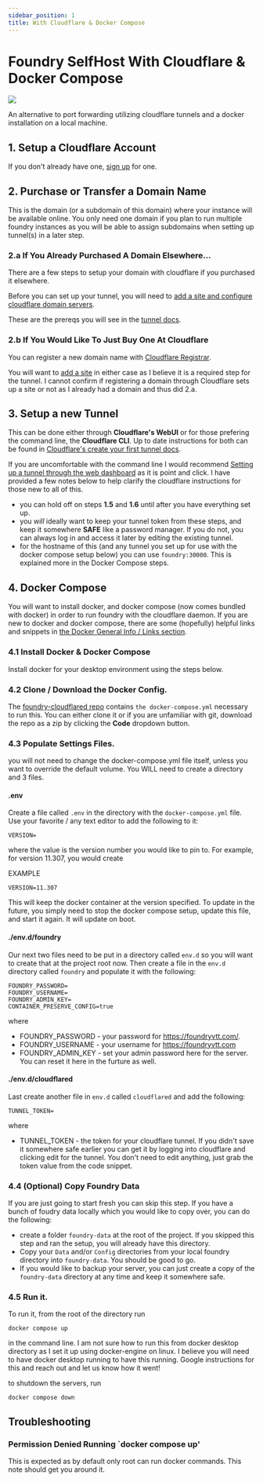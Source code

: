 ```yaml
---
sidebar_position: 1
title: With Cloudflare & Docker Compose
---
```





# Foundry SelfHost With Cloudflare & Docker Compose

<img src="/img/guides-img/flying-whales.webp" className="guide-img-600" />

An alternative to port forwarding utilizing cloudflare tunnels and a docker installation on a local machine.

<SelfHostDisclaimer />

## 1. Setup a Cloudflare Account

If you don't already have one, [sign up](https://dash.cloudflare.com/sign-up) for one.

## 2. Purchase or Transfer a Domain Name

This is the domain (or a subdomain of this domain) where your instance will be available online.  You only need one domain if you plan to run multiple foundry instances as you will be able to assign subdomains when setting up tunnel(s) in a later step.  

### 2.a If You Already Purchased A Domain Elsewhere...

There are a few steps to setup your domain with cloudflare if you purchased it elsewhere.

Before you can set up your tunnel, you will need to [add a site and configure cloudflare domain servers](https://developers.cloudflare.com/dns/zone-setups/full-setup/setup/).

These are the prereqs you will see in the [tunnel docs](https://developers.cloudflare.com/cloudflare-one/connections/connect-networks/install-and-setup/tunnel-guide/local/#prerequisites).

### 2.b If You Would Like To Just Buy One At Cloudflare

You can register a new domain name with [Cloudflare Registrar](https://developers.cloudflare.com/registrar/get-started/register-domain/).

You will want to [add a site](https://developers.cloudflare.com/fundamentals/setup/account-setup/add-site/) in either case as I believe it is a required step for the tunnel.  I cannot confirm if registering a domain through Cloudflare sets up a site or not as I already had a domain and thus did 2.a.


## 3. Setup a new Tunnel

This can be done either through **Cloudflare's WebUI** or for those prefering the command line, the **Cloudflare CLI**.  Up to date instructions for both can be found in [Cloudflare's create your first tunnel docs](https://developers.cloudflare.com/cloudflare-one/connections/connect-networks/get-started/).

If you are uncomfortable with the command line I would recommend [Setting up a tunnel through the web dashboard](https://developers.cloudflare.com/cloudflare-one/connections/connect-networks/get-started/create-remote-tunnel/) as it is point and click.  I have provided a few notes below to help clarify the cloudflare instructions for those new to all of this.

- you can hold off on steps **1.5** and **1.6**  until after you have everything set up.
- you *will* ideally want to keep your tunnel token from these steps, and keep it somewhere **SAFE** like a password manager.  If you do not, you can always log in and access it later by editing the existing tunnel.
- for the hostname of this (and any tunnel you set up for use with the docker compose setup below) you can use `foundry:30000`.  This is explained more in the Docker Compose steps.


## 4. Docker Compose

You will want to install docker, and docker compose (now comes bundled with docker) in order to run foundry with the cloudflare daemon.  If you are new to docker and docker compose, there are some (hopefully) helpful links and snippets in [the Docker General Info / Links section](/docs/general/docker).

### 4.1 Install Docker & Docker Compose

Install docker for your desktop environment using the steps below.

<InstallDockerTabs />

### 4.2 Clone / Download the Docker Config.

The [foundry-cloudflared repo](https://github.com/adventurermonthly/foundry-cloudflared) contains `the docker-compose.yml` necessary to run this.  You can either clone it or if you are unfamiliar with git, download the repo as a zip by clicking the **Code** dropdown button.

### 4.3 Populate Settings Files.

you will not need to change the docker-compose.yml file itself, unless you want to override the default volume.  You WILL need to create a directory and 3 files.

#### .env

Create a file called `.env` in the directory with the `docker-compose.yml` file.  Use your favorite / any text editor to add the following to it:

```
VERSION=
```

where the value is the version number you would like to pin to.  For example, for version 11.307, you would create

EXAMPLE
```
VERSION=11.307
```

This will keep the docker container at the version specified.  To update in the future, you simply need to stop the docker compose setup, update this file, and start it again.  It will update on boot.

#### ./env.d/foundry

Our next two files need to be put in a directory called `env.d` so you will want to create that at the project root now.  Then create a file in the `env.d` directory called `foundry` and populate it with the following:

```
FOUNDRY_PASSWORD=           
FOUNDRY_USERNAME=
FOUNDRY_ADMIN_KEY=
CONTAINER_PRESERVE_CONFIG=true
```
where

- FOUNDRY_PASSWORD - your password for https://foundryvtt.com/.
- FOUNDRY_USERNAME - your username for https://foundryvtt.com
- FOUNDRY_ADMIN_KEY - set your admin password here for the server.  You can reset it here in the furture as well.

#### ./env.d/cloudflared

Last create another file in `env.d` called `cloudflared` and add the following:

```
TUNNEL_TOKEN=
```

where

- TUNNEL_TOKEN - the token for your cloudflare tunnel.  If you didn't save it somewhere safe earlier you can get it by logging into cloudflare and clicking edit for the tunnel.  You don't need to edit anything, just grab the token value from the code snippet.

### 4.4 (Optional) Copy Foundry Data

If you are just going to start fresh you can skip this step.  If you have a bunch of foudry data locally which you would like to copy over, you can do the following:

- create a folder `foundry-data` at the root of the project.  If you skipped this step and ran the setup, you will already have this directory.
- Copy your `Data` and/or `Config` directories from your local foundry directory into `foundry-data`.  You should be good to go.
- If you would like to backup your server, you can just create a copy of the `foundry-data` directory at any time and keep it somewhere safe.

### 4.5 Run it.

To run it, from the root of the directory run 

```
docker compose up
```

in the command line.  I am not sure how to run this from docker desktop directory as I set it up using docker-engine on linux.  I believe you will need to have docker desktop running to have this running.  Google instructions for this and reach out and let us know how it went!

to shutdown the servers, run 

```
docker compose down
```

<SelfHostDisclaimer />

## Troubleshooting


### Permission Denied Running `docker compose up'

This is expected as by default only root can run docker commands.  This note should get you around it.

<DockerPermissions />


